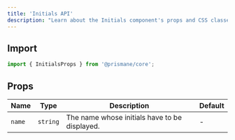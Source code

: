 ---
title: 'Initials API'
description: "Learn about the Initials component's props and CSS classes."
---

## Import

```js
import { InitialsProps } from '@prismane/core';
```

## Props

| Name   | Type     | Description                                   | Default |
| ------ | -------- | --------------------------------------------- | ------- |
| `name` | `string` | The name whose initials have to be displayed. | -       |
